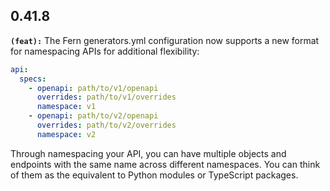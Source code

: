 ## 0.41.8
**`(feat):`** The Fern generators.yml configuration now supports a new format for namespacing APIs for additional flexibility:

```yml
api:
  specs:
    - openapi: path/to/v1/openapi
      overrides: path/to/v1/overrides
      namespace: v1
    - openapi: path/to/v2/openapi
      overrides: path/to/v2/overrides
      namespace: v2
```

Through namespacing your API, you can have multiple objects and endpoints with the same name across different namespaces. You can think of them
as the equivalent to Python modules or TypeScript packages.


